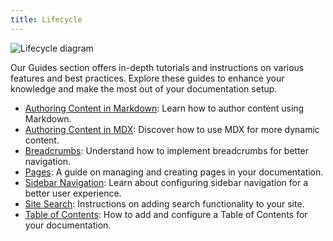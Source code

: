 ```yaml
---
title: Lifecycle
---
```


<Image src={lifecycleDiagram} alt="Lifecycle diagram" />

Our Guides section offers in-depth tutorials and instructions on various features and best practices. Explore these guides to enhance your knowledge and make the most out of your documentation setup.

- [Authoring Content in Markdown](./authoring-content-in-md): Learn how to author content using Markdown.
- [Authoring Content in MDX](./authoring-content-in-mdx): Discover how to use MDX for more dynamic content.
- [Breadcrumbs](./breadcrumbs): Understand how to implement breadcrumbs for better navigation.
- [Pages](./pages): A guide on managing and creating pages in your documentation.
- [Sidebar Navigation](./sidebar-navigation): Learn about configuring sidebar navigation for a better user experience.
- [Site Search](./site-search): Instructions on adding search functionality to your site.
- [Table of Contents](./table-of-contents): How to add and configure a Table of Contents for your documentation.
